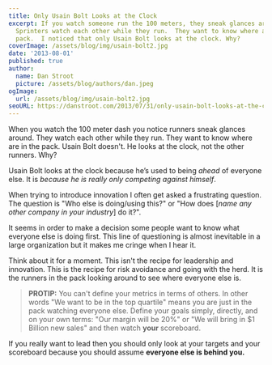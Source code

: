 ```yaml
---
title: Only Usain Bolt Looks at the Clock
excerpt: If you watch someone run the 100 meters, they sneak glances around.
  Sprinters watch each other while they run.  They want to know where are in the
  pack.  I noticed that only Usain Bolt looks at the clock. Why?
coverImage: /assets/blog/img/usain-bolt2.jpg
date: '2013-08-01'
published: true
author:
  name: Dan Stroot
  picture: /assets/blog/authors/dan.jpeg
ogImage:
  url: /assets/blog/img/usain-bolt2.jpg
seoURL: https://danstroot.com/2013/07/31/only-usain-bolt-looks-at-the-clock/
---
```


When you watch the 100 meter dash you notice runners sneak glances around. They watch each other while they run. They want to know where are in the pack. Usain Bolt doesn't. He looks at the clock, not the other runners. Why?

Usain Bolt looks at the clock because he’s used to being _ahead_ of everyone else. It is _because he is really only competing against himself_.

When trying to introduce innovation I often get asked a frustrating question. The question is "Who else is doing/using this?" or "How does [_name any other company in your industry_] do it?".

It seems in order to make a decision some people want to know what everyone else is doing first. This line of questioning is almost inevitable in a large organization but it makes me cringe when I hear it.

Think about it for a moment. This isn't the recipe for leadership and innovation. This is the recipe for risk avoidance and going with the herd. It is the runners in the pack looking around to see where everyone else is.

> **PROTIP:**
> You can't define your metrics in terms of others. In other words
> "We want to be in the top quartile" means you are just in the pack
> watching everyone else. Define your goals simply, directly, and on
> your own terms: "Our margin will be 20%" or "We will bring in
> $1 Billion new sales" and then watch **your** scoreboard.

If you really want to lead then you should only look at your targets and your scoreboard because you should assume **everyone else is behind you.**
